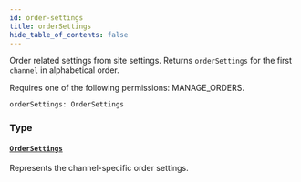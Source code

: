 ```yaml
---
id: order-settings
title: orderSettings
hide_table_of_contents: false
---
```


Order related settings from site settings. Returns `orderSettings` for the first `channel` in alphabetical order.

Requires one of the following permissions: MANAGE_ORDERS.

```graphql
orderSettings: OrderSettings
```

### Type

#### [`OrderSettings`](../../../developer/api-reference/objects/order-settings)

Represents the channel-specific order settings.
